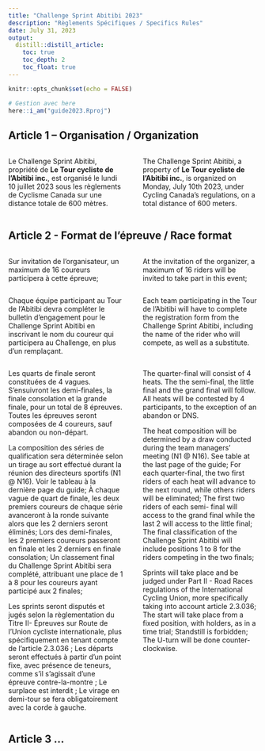 ```yaml
---
title: "Challenge Sprint Abitibi 2023"
description: "Règlements Spécifiques / Specifics Rules"
date: July 31, 2023
output:
  distill::distill_article:
    toc: true
    toc_depth: 2
    toc_float: true
---
```


<!-- Analytics Matomo dans le fichier _footer.html -->

<!-- Références 2 colonnes : https://bookdown.org/yihui/rmarkdown-cookbook/multi-column.html-->

<!-- Pour render : rmarkdown::render_site('guide_sprint_FR') -->

```r
knitr::opts_chunk$set(echo = FALSE)

# Gestion avec here
here::i_am("guide2023.Rproj")

```


## Article 1 – Organisation / Organization

:::: {style="display: grid; grid-template-columns: 1fr 1fr; grid-column-gap: 40px;"}
::: {}
Le Challenge Sprint Abitibi, propriété de **Le Tour cycliste de l’Abitibi inc.**, est organisé le lundi 10 juillet 2023 sous les règlements de Cyclisme Canada sur une distance totale de 600 mètres.
:::
::: {}
The Challenge Sprint Abitibi, a property of **Le Tour cycliste de l’Abitibi inc.**, is organized on Monday, July 10th 2023, under Cycling Canada’s regulations, on a total distance of 600 meters.
:::
::::


## Article 2 - Format de l’épreuve / Race format

:::: {style="display: grid; grid-template-columns: 1fr 1fr; grid-column-gap: 40px;"}
::: {}
Sur invitation de l’organisateur, un maximum de 16 coureurs participera à cette épreuve;
:::
::: {}
At the invitation of the organizer, a maximum of 16 riders will be invited to take part in this event;
:::
::::


:::: {style="display: grid; grid-template-columns: 1fr 1fr; grid-column-gap: 40px;"}

::: {}
Chaque équipe participant au Tour de l’Abitibi devra compléter le bulletin d’engagement pour le Challenge Sprint Abitibi en inscrivant le nom du coureur qui participera au Challenge, en plus d’un remplaçant.
:::

:::{}
Each team participating in the Tour de l’Abitibi will have to complete the registration form from the Challenge Sprint Abitibi, including the name of the rider who will compete, as well as a substitute.
:::
::::

:::: {style="display: grid; grid-template-columns: 1fr 1fr; grid-column-gap: 40px;"}

::: {}
Les quarts de finale seront constituées de 4 vagues. S’ensuivront les demi-finales, la finale consolation et la grande finale, pour un total de 8 épreuves. Toutes les épreuves seront composées de 4 coureurs, sauf abandon ou non-départ.

La composition des séries de qualification sera déterminée selon un tirage au sort effectué durant la réunion des directeurs sportifs (N1 @ N16). Voir le tableau à la dernière page du guide;
À chaque vague de quart de finale, les deux premiers coureurs de chaque série avanceront à la ronde suivante alors que les 2 derniers seront éliminés;
Lors des demi-finales, les 2 premiers coureurs passeront en finale et les 2 derniers en finale consolation;
Un classement final du Challenge Sprint Abitibi sera complété, attribuant une place de 1 à 8 pour les coureurs ayant participé aux 2 finales;

Les sprints seront disputés et jugés selon la règlementation du Titre II- Épreuves sur Route de l’Union cycliste internationale, plus spécifiquement en tenant compte de l’article 2.3.036 ;
Les départs seront effectués à partir d’un point fixe, avec présence de teneurs, comme s’il s’agissait d’une épreuve contre-la-montre ;
Le surplace est interdit ;
Le virage en demi-tour se fera obligatoirement avec la corde à gauche.
:::

:::{}
The quarter-final will consist of 4 heats. The the semi-final, the little final and the grand final will follow. All heats will be contested by 4 participants, to the exception of an abandon or DNS.

The heat composition will be determined by a draw conducted during the team managers' meeting (N1 @ N16). See table at the last page of the guide;
For each quarter-final, the two first riders of each heat will advance to the next round, while others riders will be eliminated;
The first two riders of each semi- final will access to the grand final while the last 2 will access to the little final;
The final classification of the Challenge Sprint Abitibi will include positions 1 to 8 for the riders competing in the two finals;

Sprints will take place and be judged under Part II - Road Races regulations of the International Cycling Union, more specifically taking into account article 2.3.036;
The start will take place from a fixed position, with holders, as in a time trial;
Standstill is forbidden;
The U-turn will be done counter-clockwise.
:::
::::

## Article 3 ...